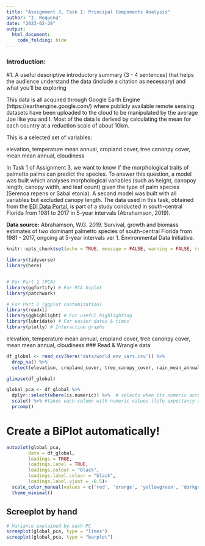 ```yaml
---
title: "Assignment 3, Task 1: Principal Components Analysis"
author: "I. Requena"
date: "2023-02-28"
output: 
  html_document:
    code_folding: hide
---
```


### Introduction:

#1.	A useful descriptive introductory summary (3 - 4 sentences) that helps the audience understand the data (include a citation as necessary) and what you’ll be exploring

This data is all acquired through Google Earth Engine (https://earthengine.google.com/) where publicly available remote sensing datasets have been uploaded to the cloud to be manipulated by the average Joe like you and I. Most of the data is derived by calculating the mean for each country at a reduction scale of about 10km.

This is a selected set of variables:

elevation, temperature mean annual, cropland cover, tree canonpy cover, mean mean annual, cloudiness 

In Task 1 of Assignment 3, we want to know if the morphological traits of palmetto palms can predict the species. To answer this question, a model was built which analyses morphological variables (such as height, canopoy length, canopy width, and leaf count) given the type of palm species (Serenoa repens or Sabal etonia). A second model was built with all variables but excluded canopy length. The data used in this task, obtained from the [EDI Data Portal](https://www.kaggle.com/datasets/zanderventer/environmental-variables-for-world-countries), is part of a study conducted in south-central Florida from 1981 to 2017 in 5-year intervals (Abrahamson, 2019).

**Data source:** Abrahamson, W.G. 2019. Survival, growth and biomass estimates of two dominant palmetto species of south-central Florida from 1981 - 2017, ongoing at 5-year intervals ver 1. Environmental Data Initiative.

```r
knitr::opts_chunk$set(echo = TRUE, message = FALSE, warning = FALSE, results=FALSE)

library(tidyverse)
library(here)


# For Part 1 (PCA)
library(ggfortify) # For PCA biplot
library(patchwork)

# For Part 2 (ggplot customization)
library(readxl)
library(gghighlight) # For useful highlighting
library(lubridate) # For easier dates & times
library(plotly) # Interactive graphs
```

elevation, temperature mean annual, cropland cover, tree canonpy cover, mean mean annual, cloudiness 
### Read & Wrangle data
```r
df_global <- read_csv(here('data/world_env_vars.csv')) %>%
  drop_na() %>% 
  select(elevation, cropland_cover, tree_canopy_cover, rain_mean_annual, temp_mean_annual, cloudiness)

glimpse(df_global)

global_pca <- df_global %>%
  dplyr::select(where(is.numeric)) %>%  # selects when its numeric across all different columns
  scale() %>% #takes each column with numeric values (life expectancy and rescaling by the average)
  prcomp()
```

# Create a BiPlot automatically!
```r
autoplot(global_pca,
     	data = df_global,
     	loadings = TRUE,
     	loadings.label = TRUE,
     	loadings.colour = "black",
     	loadings.label.colour = "black",
     	loadings.label.vjust = -0.5)+
  scale_color_manual(values = c('red', 'orange', 'yellowgreen', 'darkgreen'))+
  theme_minimal()
```

## Screeplot by hand

```r
# Variance explained by each PC
screeplot(global_pca, type = "lines")
screeplot(global_pca, type = "barplot")
```








